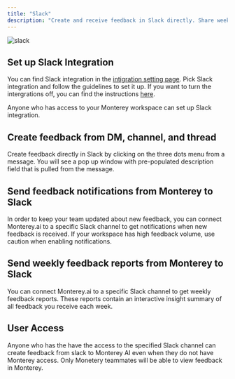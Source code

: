 ```yaml
---
title: "Slack"
description: "Create and receive feedback in Slack directly. Share weekly summary reports with the team."
---
```


![slack](/images/slack.gif)

## Set up Slack Integration

You can find Slack integration in the [intigration setting page](../https://app.monterey.ai/w/cl5b6pdc45011ebfde64e4qkf/settings/integrations/). Pick Slack integration and follow the guidelines to set it up. If you want to turn the intergrations off, you can find the instructions [here](../https://slack.com/help/articles/360003125231-Remove-apps-and-custom-integrations-from-your-workspace).

Anyone who has access to your Monterey workspace can set up Slack integration.

## Create feedback from DM, channel, and thread

Create feedback directly in Slack by clicking on the three dots menu from a message. You will see a pop up window with pre-populated description field that is pulled from the message.

## Send feedback notifications from Monterey to Slack

In order to keep your team updated about new feedback, you can connect Monterey.ai to a specific Slack channel to get notifications when new feedback is received. If your workspace has high feedback volume, use caution when enabling notifications.

## Send weekly feedback reports from Monterey to Slack

You can connect Monterey.ai to a specific Slack channel to get weekly feedback reports. These reports contain an interactive insight summary of all feedback you receive each week.

## User Access

Anyone who has the have the access to the specified Slack channel can create feedback from slack to Monterey AI even when they do not have Monterey access. Only Monetery teammates will be able to view feedback in Monterey.
